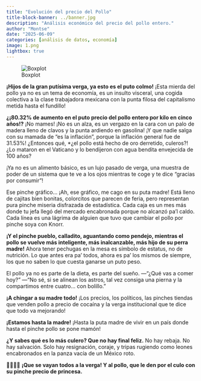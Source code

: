 ```yaml
---
title: "Evolución del precio del Pollo"
title-block-banner: ../banner.jpg
description: "Análisis económico del precio del pollo entero."
author: "Montse"
date: "2025-06-09"
categories: [análisis de datos, economía]
image: 1.png
lightbox: true
---
```


![Boxplot](1.png)

**¡Hijos de la gran putísima verga, ya esto es el puto colmo!**
¡Esta mierda del pollo ya no es un tema de economía, es un insulto visceral, una cogida colectiva a la clase trabajadora mexicana con la punta filosa del capitalismo metida hasta el fundillo!

**¿¡80.32% de aumento en el puto precio del pollo entero por kilo en cinco años!?**
¡No mames! ¡No es un alza, es un vergazo en la cara con un palo de madera lleno de clavos y la punta ardiendo en gasolina!
¡Y que nadie salga con su mamada de “es la inflación”, porque la inflación general fue de 31.53%!
¿Entonces qué, \*¿el pollo está hecho de oro derretido, culeros?! ¿Lo mataron en el Vaticano y lo bendijeron con agua bendita envejecida de 100 años?

¡Ya no es un alimento básico, es un lujo pasado de verga, una muestra de poder de un sistema que te ve a los ojos mientras te coge y te dice “gracias por consumir”!

Ese pinche gráfico… ¡Ah, ese gráfico, me cago en su puta madre!
Está lleno de cajitas bien bonitas, colorcitos que parecen de feria, pero representan pura pinche miseria disfrazada de estadística. Cada caja es un mes más donde tu jefa llegó del mercado encabronada porque no alcanzó pa’l caldo.
Cada línea es una lágrima de alguien que tuvo que cambiar el pollo por pinche soya con Knorr.

**¡Y el pinche pueblo, calladito, aguantando como pendejo, mientras el pollo se vuelve más inteligente, más inalcanzable, más hijo de su perra madre!**
Ahora tener pechugas en la mesa es símbolo de estatus, no de nutrición.
Lo que antes era pa’ todos, ahora es pa’ los mismos de siempre, los que no saben lo que cuesta ganarse un puto peso.

El pollo ya no es parte de la dieta, es parte del sueño.
—“¿Qué vas a comer hoy?”
—“No sé, si se alinean los astros, tal vez consiga una pierna y la compartimos entre cuatro… con bolillo.”

**¡A chingar a su madre todo!**
¡Los precios, los políticos, las pinches tiendas que venden pollo a precio de cocaína y la verga institucional que te dice que todo va mejorando!

**¡Estamos hasta la madre!**
¡Hasta la puta madre de vivir en un país donde hasta el pinche pollo se pone mamón!

**¿Y sabes qué es lo más culero? Que no hay final feliz.**
No hay rebaja.
No hay salvación.
Solo hay resignación, coraje, y tripas rugiendo como leones encabronados en la panza vacía de un México roto.

💢🐔🔥💀
**¡Que se vayan todos a la verga!
Y al pollo, que le den por el culo con su pinche precio de princesa.**